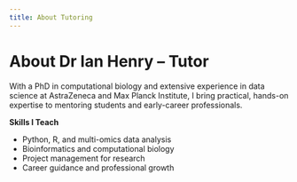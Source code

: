 ```yaml
---
title: About Tutoring
---
```


# About Dr Ian Henry – Tutor

With a PhD in computational biology and extensive experience in data science at AstraZeneca and Max Planck Institute, I bring practical, hands-on expertise to mentoring students and early-career professionals.

**Skills I Teach**

- Python, R, and multi-omics data analysis
- Bioinformatics and computational biology
- Project management for research
- Career guidance and professional growth

